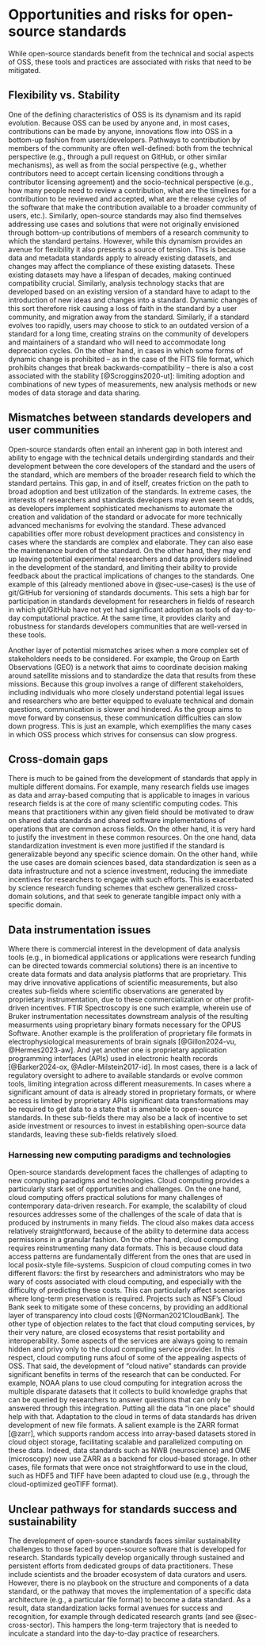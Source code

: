 # Opportunities and risks for open-source standards {#sec-challenges}

While open-source standards benefit from the technical and social aspects of
OSS, these tools and practices are associated with risks that need to be
mitigated.

## Flexibility vs. Stability

One of the defining characteristics of OSS is its dynamism and its rapid
evolution. Because OSS can be used by anyone and, in most cases, contributions
can be made by anyone, innovations flow into OSS in a bottom-up fashion from
users/developers. Pathways to contribution by members of the community are
often well-defined: both from the technical perspective (e.g., through a pull
request on GitHub, or other similar mechanisms), as well as from the social
perspective (e.g., whether contributors need to accept certain licensing
conditions through a contributor licensing agreement) and the socio-technical
perspective (e.g., how many people need to review a contribution, what are the
timelines for a contribution to be reviewed and accepted, what are the release
cycles of the software that make the contribution available to a broader
community of users, etc.). Similarly, open-source standards may also find
themselves addressing use cases and solutions that were not originally
envisioned through bottom-up contributions of members of a research community
to which the standard pertains. However, while this dynamism provides an avenue
for flexibility it also presents a source of tension. This is because data and
metadata standards apply to already existing datasets, and changes may affect
the compliance of these existing datasets. These existing datasets may have a
lifespan of decades, making continued compatibility crucial. Similarly,
analysis technology stacks that are developed based on an existing version of a
standard have to adapt to the introduction of new ideas and changes into a
standard. Dynamic changes of this sort therefore risk causing a loss of faith
in the standard by a user community, and migration away from the standard.
Similarly, if a standard evolves too rapidly, users may choose to stick to an
outdated version of a standard for a long time, creating strains on the
community of developers and maintainers of a standard who will need to
accommodate long deprecation cycles. On the other hand, in cases in which some
forms of dynamic change is prohibited -- as in the case of the FITS file
format, which prohibits changes that break backwards-compatibility -- there is
also a cost associated with the stability [@Scroggins2020-ut]: limiting
adoption and combinations of new types of measurements, new analysis methods or
new modes of data storage and data sharing.

## Mismatches between standards developers and user communities

Open-source standards often entail an inherent gap in both interest and ability
to engage with the technical details undergirding standards and their
development between the core developers of the standard and the users of the
standard, which are members of the broader research field to which the standard
pertains. This gap, in and of itself, creates friction on the path to broad
adoption and best utilization of the standards. In extreme cases, the interests
of researchers and standards developers may even seem at odds, as developers
implement sophisticated mechanisms to automate the creation and validation of
the standard or advocate for more technically advanced mechanisms for evolving
the standard. These advanced capabilities offer more robust development
practices and consistency in cases where the standards are complex and
elaborate. They can also ease the maintenance burden of the standard. On the
other hand, they may end up leaving potential experimental researchers and data
providers sidelined in the development of the standard, and limiting their
ability to provide feedback about the practical implications of changes to the
standards. One example of this (already mentioned above in @sec-use-cases) is
the use of git/GitHub for versioning of standards documents. This sets a high
bar for participation in standards development for researchers in fields of
research in which git/GitHub have not yet had significant adoption as tools of
day-to-day computational practice. At the same time, it provides clarity and
robustness for standards developers communities that are well-versed in these
tools.

Another layer of potential mismatches arises when a more complex set of
stakeholders needs to be considered. For example, the Group on Earth
Observations (GEO) is a network that aims to coordinate decision making around
satellite missions and to standardize the data that results from these
missions. Because this group involves a range of different stakeholders,
including individuals who more closely understand potential legal issues and
researchers who are better equipped to evaluate technical and domain questions,
communication is slower and hindered. As the group aims to move forward by
consensus, these communication difficulties can slow down progress. This is
just an example, which exemplifies the many cases in which OSS process which
strives for consensus can slow progress.


## Cross-domain gaps

There is much to be gained from the development of standards that apply in
multiple different domains. For example, many research fields use images as
data and array-based computing that is applicable to images in various research
fields is at the core of many scientific computing codes. This means that
practitioners within any given field should be motivated to draw on shared data
standards and shared software implementations of operations that are common
across fields. On the other hand, it is very hard to justify the investment in
these common resources. On the one hand, data standardization investment is
even more justified if the standard is generalizable beyond any specific
science domain. On the other hand, while the use cases are domain sciences
based, data standardization is seen as a data infrastructure and not a science
investment, reducing the immediate incentives for researchers to engage with
such efforts. This is exacerbated by science research funding schemes that
eschew generalized cross-domain solutions, and that seek to generate tangible
impact only with a specific domain.

## Data instrumentation issues

Where there is commercial interest in the development of data analysis tools
(e.g., in biomedical applications or applications were research funding can be
directed towards commercial solutions) there is an incentive to create data
formats and data analysis platforms that are proprietary. This may drive
innovative applications of scientific measurements, but also creates sub-fields
where scientific observations are generated by proprietary instrumentation, due
to these commercialization or other profit-driven incentives. FTIR Spectroscopy
is one such example, wherein use of Bruker instrumentation necessitates
downstream analysis of the resulting measurments using proprietary binary
formats necessary for the OPUS Software. Another example is the proliferation
of proprietary file formats in electrophysiological measurements of brain
signals [@Gillon2024-vu, @Hermes2023-aw]. And yet another one is proprietary
application programming interfaces (APIs) used in electronic health records
[@Barker2024-ox, @Adler-Milstein2017-id]. In most cases, there is a lack of
regulatory oversight to adhere to available standards or evolve common tools,
limiting integration across different measurements. In cases where a
significant amount of data is already stored in proprietary formats, or where
access is limited by proprietary APIs significant data transformations may be
required to get data to a state that is amenable to open-source standards. In
these sub-fields there may also be a lack of incentive to set aside investment
or resources to invest in establishing open-source data standards, leaving
these sub-fields relatively siloed.

### Harnessing new computing paradigms and technologies

Open-source standards development faces the challenges of adapting to new
computing paradigms and technologies. Cloud computing provides a particularly
stark set of opportunities and challenges. On the one hand, cloud computing
offers practical solutions for many challenges of contemporary data-driven
research. For example, the scalability of cloud resources addresses some of the
challenges of the scale of data that is produced by instruments in many fields.
The cloud also makes data access relatively straightforward, because of the
ability to determine data access permissions in a granular fashion. On the
other hand, cloud computing requires reinstrumenting many data formats. This is
because cloud data access patterns are fundamentally different from the ones
that are used in local posix-style file-systems. Suspicion of cloud computing
comes in two different flavors: the first by researchers and administrators who
may be wary of costs associated with cloud computing, and especially with the
difficulty of predicting these costs. This can particularly affect scenarios
where long-term preservation is required. Projects such as NSF's Cloud Bank
seek to mitigate some of these concerns, by providing an additional layer of
transparency into cloud costs [@Norman2021CloudBank]. The other type of
objection relates to the fact that cloud computing services, by their very
nature, are closed ecosystems that resist portability and interoperability.
Some aspects of the services are always going to remain hidden and privy only
to the cloud computing service provider. In this respect, cloud computing runs
afoul of some of the appealing aspects of OSS. That said, the development of
"cloud native" standards can provide significant benefits in terms of the
research that can be conducted. For example, NOAA plans to use cloud computing
for integration across the multiple disparate datasets that it collects to
build knowledge graphs that can be queried by researchers to answer questions
that can only be answered through this integration. Putting all the data "in
one place" should help with that. Adaptation to the cloud in terms of data
standards has driven development of new file formats. A salient example is the
ZARR format [@zarr], which supports random access into array-based datasets
stored in cloud object storage, facilitating scalable and parallelized
computing on these data. Indeed, data standards such as NWB (neuroscience) and
OME (microscopy) now use ZARR as a backend for cloud-based storage. In other
cases, file formats that were once not straightforward to use in the cloud,
such as HDF5 and TIFF have been adapted to cloud use (e.g., through the
cloud-optimized geoTIFF format).


## Unclear pathways for standards success and sustainability

The development of open-source standards faces similar sustainability challenges to
those faced by open-source software that is developed for research. Standards
typically develop organically through sustained and persistent efforts from
dedicated groups of data practitioners. These include scientists and the
broader ecosystem of data curators and users. However, there is no playbook on
the structure and components of a data standard, or the pathway that moves the
implementation of a specific data architecture (e.g., a particular file format)
to become a data standard. As a result, data standardization lacks formal
avenues for success and recognition, for example through dedicated research
grants (and see @sec-cross-sector). This hampers the long-term trajectory that
is needed to inculcate a standard into the day-to-day practice of researchers.




